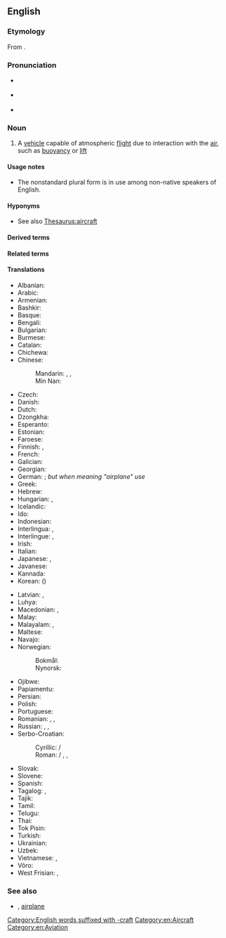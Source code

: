 ==English==
{{wikipedia}}

===Etymology===
From {{compound|en|air|craft}}.

===Pronunciation===
* {{a|UK}} {{IPA|en|/ɛə.kɹɑː̩ft/|/ɛː.kɹɑː̩ft/}}
* {{a|US}} {{IPA|en|/ɛəɹ.kɹæft/|/ɛːɹ.kɹæft/}}
* {{audio|en|en-us-aircraft.ogg|Audio (US)}}

===Noun===
{{en-noun|aircraft}}

# A [[vehicle]] capable of atmospheric [[flight]] due to interaction with the [[air]], such as [[buoyancy]] or [[lift]]

====Usage notes====
* The nonstandard plural form {{m|en|aircrafts}} is in use among non-native speakers of English.

====Hyponyms====
* See also [[Thesaurus:aircraft]]

====Derived terms====
{{der3|en
|aircraft carrier
|aircraft movement
|model aircraft
|rocket aircraft
}}

====Related terms====
{{rel2
|en|spacecraft
|watercraft
}}

====Translations====
{{trans-top|machine capable of atmospheric flight}}
* Albanian: {{t+|sq|avion|m}}
* Arabic: {{t+|ar|طَائِرَة|f}}
* Armenian: {{t+|hy|օդանավ}}
* Bashkir: {{t|ba|осҡос}}
* Basque: {{t|eu|hegazkinen}}
* Bengali: {{t+|bn|বিমান}}
* Bulgarian: {{t+|bg|самолет|m}}
* Burmese: {{t+|my|လေယာဉ်ပျံ|tr=lay yarny pyaan}}
* Catalan: {{t+|ca|aeronau|f}}
* Chichewa: {{t|ny|ndege}}
* Chinese:
*: Mandarin: {{t+|cmn|航空器|tr=hángkōngqì}}, {{t+|cmn|飛機}}, {{t+|cmn|飞机|tr=fēijī}}
*: Min Nan: {{t|nan|飞行器|tr=hui1-hing5-khi3}}
* Czech: {{t+|cs|letadlo|n}}
* Danish: {{t+|da|luftfartøj|n}}
* Dutch: {{t+|nl|luchtvaartuig|n}}
* Dzongkha: {{t|dz|གནམ་གྲུ}}
* Esperanto: {{t|eo|aerveturilo}}
* Estonian: {{t|et|õhusõiduk}}
* Faroese: {{t|fo|flogfar}}
* Finnish: {{t+|fi|lentokone}}, {{t+|fi|ilma-alus}}
* French: {{t+|fr|aéronef|m}}
* Galician: {{t|gl|aeronaves|m}}
* Georgian: {{t+|ka|თვითმფრინავი}}
* German: {{t+|de|Luftfahrzeug|n}}; ''but when meaning "airplane" use'' {{t+|de|Flugzeug|n}}
* Greek: {{t+|el|αεροσκάφος|n}}
* Hebrew: {{t+|he|כְּלִי טַיִס|m|tr=kli-tayis}}
* Hungarian: {{t+|hu|repülőgép}}, {{t+|hu|repülő}} {{qualifier|colloquial}}
* Icelandic: {{t|is|loftfar|n}}
* Ido: {{t+|io|aviacilo}}
* Indonesian: {{t|id|pesawat udara}}
* Interlingua: {{t|ia|aeronave}}, {{t|ia|avion}}
* Interlingue: {{t|ie|aeronave}}, {{t|ie|avion}}
* Irish: {{t|ga|aerárthach|m}}
* Italian: {{t+|it|aeromobile|m}}
* Japanese: {{t+|ja|航空機|tr=こうくうき, kōkūki}}, {{t+|ja|飛行機|tr=ひこうき, hikōki}}
* Javanese: {{t|jv|ꦥꦭ꧀ꦮꦲꦁꦒꦼꦒꦤ|tr=palwa anggegana}}
* Kannada: {{t+|kn|ವಿಮಾನ}}
* Korean: {{t+|ko|항공기}} ({{t|ko|航空器}})
{{trans-mid}}
* Latvian: {{t|lv|lidmašīna|f}}, {{t|lv|lidaparāts|m}}
* Luhya: {{t-needed|luy}}
* Macedonian: {{t|mk|летало|n}}, {{t|mk|авион|m}}
* Malay: {{t|ms|pesawat}}
* Malayalam: {{t+|ml|ആകാശനൗക}}, {{t+|ml|വിമാനം}}
* Maltese: {{t|mt|ajruplan}}
* Navajo: {{t|nv|chidí naatʼaʼí|sc=Latn}}
* Norwegian:
*: Bokmål: {{t+|nb|luftfartøy|n}}
*: Nynorsk: {{t|nn|luftfartøy|n}}
* Ojibwe: {{t|oj|bemisemagak}}
* Papiamentu: {{t|pap|aeroplanu}}
* Persian: {{t+|fa|هواپیما|tr=havâpeymâ}}
* Polish: {{t|pl|statek powietrzny|m}}
* Portuguese: {{t+|pt|aeronave|f}}
* Romanian: {{t+|ro|aeronavă|f}}, {{t|ro|[[aparat]] [[de]] [[zbor]]|n}}, {{t|ro|aparat zburător|n}}
* Russian: {{t+|ru|лета́тельный аппара́т|m}}, {{t|ru|возду́шное су́дно|n}}, {{t+|ru|самолёт|m}}
* Serbo-Croatian: {{t+|sh|zrakoplov|m}}
*: Cyrillic: {{t|sh|лѐтелица|f}} / {{t|sh|лѐтјелица|f}}
*: Roman: {{t+|sh|lètelica|f}} / {{t+|sh|lètjelica|f}}, {{t+|sh|vazduhoplov}}, {{t+|sh|zrȁkoplōv|m}} {{qualifier|Croatia}}
* Slovak: {{t+|sk|lietadlo|n}}
* Slovene: {{t|sl|letal|n}}
* Spanish: {{t+|es|aeronave|f}}
* Tagalog: {{t|tl|salipaw}}, {{t+|tl|eroplano}}
* Tajik: {{t|tg|ҳавопаймоӣ}}
* Tamil: {{t+|ta|விமானம்}}
* Telugu: {{t+|te|విమానము}}
* Thai: {{t|th|อากาศยาน}}
* Tok Pisin: {{t+|tpi|balus}}
* Turkish: {{t+|tr|hava taşıtı}}
* Ukrainian: {{t+|uk|літак|m}}
* Uzbek: {{t+|uz|samolyot}}
* Vietnamese: {{t+|vi|phi cơ}}, {{t+|vi|máy bay}}
* Võro: {{t|vro|aeroplaan}}
* West Frisian: {{t|fy|fleantúch|n}}, {{t|fy|fleanmasine}}
{{trans-bottom}}

===See also===
* {{l|en|aeroplane}} {{qualifier|UK}}, [[airplane]] {{qualifier|US}}

[[Category:English words suffixed with -craft]]
[[Category:en:Aircraft]]
[[Category:en:Aviation]]